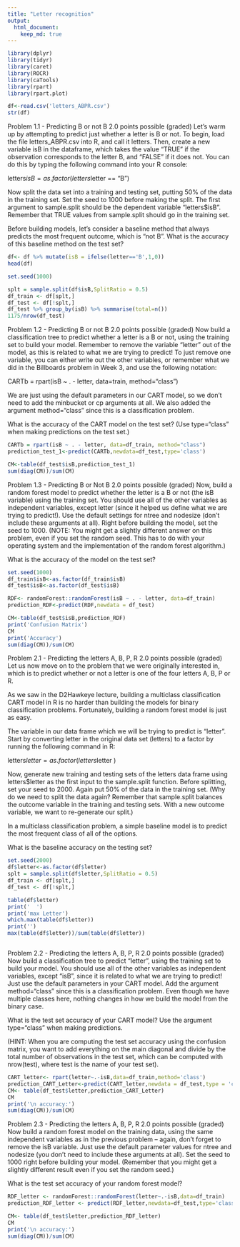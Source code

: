 ```yaml
---
title: "Letter recognition"
output:
  html_document:
    keep_md: true
---
```





```r
library(dplyr)
library(tidyr)
library(caret)
library(ROCR)
library(caTools)
library(rpart)
library(rpart.plot)

```
```r
df<-read.csv('letters_ABPR.csv')
str(df)
```

Problem 1.1 - Predicting B or not B
2.0 points possible (graded)
Let's warm up by attempting to predict just whether a letter is B or not. To begin, load the file letters_ABPR.csv into R, and call it letters. Then, create a new variable isB in the dataframe, which takes the value "TRUE" if the observation corresponds to the letter B, and "FALSE" if it does not. You can do this by typing the following command into your R console:

letters$isB = as.factor(letters$letter == "B")

Now split the data set into a training and testing set, putting 50% of the data in the training set. Set the seed to 1000 before making the split. The first argument to sample.split should be the dependent variable "letters$isB". Remember that TRUE values from sample.split should go in the training set.

Before building models, let's consider a baseline method that always predicts the most frequent outcome, which is "not B". What is the accuracy of this baseline method on the test set?

```r
df<- df %>% mutate(isB = ifelse(letter=='B',1,0))
head(df)
```
```r
set.seed(1000)

splt = sample.split(df$isB,SplitRatio = 0.5)
df_train <- df[splt,]
df_test <- df[!splt,]
df_test %>% group_by(isB) %>% summarise(total=n())
1175/nrow(df_test)

```
Problem 1.2 - Predicting B or not B
2.0 points possible (graded)
Now build a classification tree to predict whether a letter is a B or not, using the training set to build your model. Remember to remove the variable "letter" out of the model, as this is related to what we are trying to predict! To just remove one variable, you can either write out the other variables, or remember what we did in the Billboards problem in Week 3, and use the following notation:

CARTb = rpart(isB ~ . - letter, data=train, method="class")

We are just using the default parameters in our CART model, so we don't need to add the minbucket or cp arguments at all. We also added the argument method="class" since this is a classification problem.

What is the accuracy of the CART model on the test set? (Use type="class" when making predictions on the test set.)

```r
CARTb = rpart(isB ~ . - letter, data=df_train, method="class")
prediction_test_1<-predict(CARTb,newdata=df_test,type='class')

CM<-table(df_test$isB,prediction_test_1)
sum(diag(CM))/sum(CM)

```



Problem 1.3 - Predicting B or Not B
2.0 points possible (graded)
Now, build a random forest model to predict whether the letter is a B or not (the isB variable) using the training set. You should use all of the other variables as independent variables, except letter (since it helped us define what we are trying to predict!). Use the default settings for ntree and nodesize (don't include these arguments at all). Right before building the model, set the seed to 1000. (NOTE: You might get a slightly different answer on this problem, even if you set the random seed. This has to do with your operating system and the implementation of the random forest algorithm.)

What is the accuracy of the model on the test set?
```r
set.seed(1000)
df_train$isB<-as.factor(df_train$isB)
df_test$isB<-as.factor(df_test$isB)

RDF<- randomForest::randomForest(isB ~ . - letter, data=df_train)
prediction_RDF<-predict(RDF,newdata = df_test)

CM<-table(df_test$isB,prediction_RDF)
print('Confusion Matrix')
CM
print('Accuracy')
sum(diag(CM))/sum(CM)

```

Problem 2.1 - Predicting the letters A, B, P, R
2.0 points possible (graded)
Let us now move on to the problem that we were originally interested in, which is to predict whether or not a letter is one of the four letters A, B, P or R.

As we saw in the D2Hawkeye lecture, building a multiclass classification CART model in R is no harder than building the models for binary classification problems. Fortunately, building a random forest model is just as easy.

The variable in our data frame which we will be trying to predict is "letter". Start by converting letter in the original data set (letters) to a factor by running the following command in R:

letters$letter = as.factor( letters$letter )

Now, generate new training and testing sets of the letters data frame using letters$letter as the first input to the sample.split function. Before splitting, set your seed to 2000. Again put 50% of the data in the training set. (Why do we need to split the data again? Remember that sample.split balances the outcome variable in the training and testing sets. With a new outcome variable, we want to re-generate our split.)

In a multiclass classification problem, a simple baseline model is to predict the most frequent class of all of the options.

What is the baseline accuracy on the testing set?

```r
set.seed(2000)
df$letter<-as.factor(df$letter)
splt = sample.split(df$letter,SplitRatio = 0.5)
df_train <- df[splt,]
df_test <- df[!splt,]

table(df$letter)
print('  ')
print('max Letter')
which.max(table(df$letter))
print('')
max(table(df$letter))/sum(table(df$letter))



```
Problem 2.2 - Predicting the letters A, B, P, R
2.0 points possible (graded)
Now build a classification tree to predict "letter", using the training set to build your model. You should use all of the other variables as independent variables, except "isB", since it is related to what we are trying to predict! Just use the default parameters in your CART model. Add the argument method="class" since this is a classification problem. Even though we have multiple classes here, nothing changes in how we build the model from the binary case.

What is the test set accuracy of your CART model? Use the argument type="class" when making predictions.

(HINT: When you are computing the test set accuracy using the confusion matrix, you want to add everything on the main diagonal and divide by the total number of observations in the test set, which can be computed with nrow(test), where test is the name of your test set).

```r
CART_letter<- rpart(letter~.-isB,data=df_train,method='class')
prediction_CART_Letter<-predict(CART_letter,newdata = df_test,type = 'class')
CM<- table(df_test$letter,prediction_CART_Letter)
CM
print('\n accuracy:')
sum(diag(CM))/sum(CM)
```

Problem 2.3 - Predicting the letters A, B, P, R
2.0 points possible (graded)
Now build a random forest model on the training data, using the same independent variables as in the previous problem -- again, don't forget to remove the isB variable. Just use the default parameter values for ntree and nodesize (you don't need to include these arguments at all). Set the seed to 1000 right before building your model. (Remember that you might get a slightly different result even if you set the random seed.)

What is the test set accuracy of your random forest model?
```r
RDF_letter <- randomForest::randomForest(letter~.-isB,data=df_train)
prediction_RDF_letter <- predict(RDF_letter,newdata=df_test,type='class')

CM<- table(df_test$letter,prediction_RDF_letter)
CM
print('\n accuracy:')
sum(diag(CM))/sum(CM)
```
